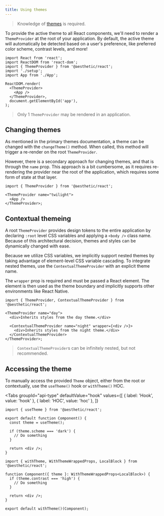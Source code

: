 ```yaml
---
title: Using themes
---
```



> Knowledge of [themes](../../dev/css-in-js/themes.md) is required.

To provide the active theme to all React components, we'll need to render a `ThemeProvider` at the
root of your application. By default, the active theme will automatically be detected based on a
user's preference, like preferred color scheme, contrast levels, and more!

```tsx title="index.ts" {3,8-10}
import React from 'react';
import ReactDOM from 'react-dom';
import { ThemeProvider } from '@aesthetic/react';
import './setup';
import App from './App';

ReactDOM.render(
  <ThemeProvider>
    <App />
  </ThemeProvider>,
  document.getElementById('app'),
);
```

> Only 1 `ThemeProvider` may be rendered in an application.

## Changing themes

As mentioned in the primary themes documentation, a theme can be changed with the `changeTheme()`
method. When called, this method will trigger a re-render on the root `ThemeProvider`.

However, there is a secondary approach for changing themes, and that is through the `name` prop.
This approach is a bit cumbersome, as it requires re-rendering the provider near the root of the
application, which requires some form of state at that layer.

```tsx
import { ThemeProvider } from '@aesthetic/react';

<ThemeProvider name="twilight">
  <App />
</ThemeProvider>;
```

## Contextual themeing

A root `ThemeProvider` provides design tokens to the entire application by declaring `:root` level
CSS variables and applying a `<body />` class name. Because of this architectural decision, themes
and styles can be dynamically changed with ease.

Because we utilize CSS variables, we implicitly support nested themes by taking advantage of
element-level CSS variable cascading. To integrate nested themes, use the `ContextualThemeProvider`
with an explicit theme name.

The `wrapper` prop is required and must be passed a React element. The element is then used as the
theme boundary and implicitly supports other environments like React Native.

```tsx
import { ThemeProvider, ContextualThemeProvider } from '@aesthetic/react';

<ThemeProvider name="day">
  <div>Inherits styles from the day theme.</div>

  <ContextualThemeProvider name="night" wrapper={<div />}>
    <div>Inherits styles from the night theme.</div>
  </ContextualThemeProvider>
</ThemeProvider>;
```

> `ContextualThemeProvider`s can be infinitely nested, but not recommended.

## Accessing the theme

To manually access the provided `Theme` object, either from the root or contextually, use the
`useTheme()` hook or `withTheme()` HOC.

<Tabs
  groupId="api-type"
  defaultValue="hook"
  values={[
    { label: 'Hook', value: 'hook' },
    { label: 'HOC', value: 'hoc' },
  ]}
>
  <TabItem value="hook">

```tsx {4,6}
import { useTheme } from '@aesthetic/react';

export default function Component() {
  const theme = useTheme();

  if (theme.scheme === 'dark') {
    // Do something
  }

  return <div />;
}
```

  </TabItem>
  <TabItem value="hoc">

```tsx {3,4,11}
import { withTheme, WithThemeWrappedProps, LocalBlock } from '@aesthetic/react';

function Component({ theme }: WithThemeWrappedProps<LocalBlock>) {
  if (theme.contrast === 'high') {
    // Do something
  }

  return <div />;
}

export default withTheme()(Component);
```

  </TabItem>
</Tabs>
